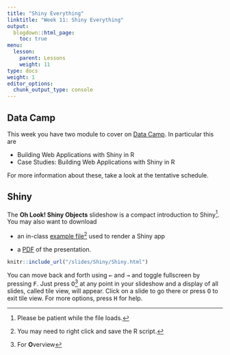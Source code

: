 ```yaml
---
title: "Shiny Everything"
linktitle: "Week 11: Shiny Everything"
output:
  blogdown::html_page:
    toc: true
menu:
  lesson:
    parent: Lessons
    weight: 11
type: docs
weight: 1
editor_options: 
  chunk_output_type: console
---
```


## Data Camp
This week you have two module to cover on [Data Camp](https://www.datacamp.com/){target="_blank"}. In particular this are

- Building Web Applications with Shiny in R
- Case Studies: Building Web Applications with Shiny in R 

For more information about these, take a look at the tentative schedule.

## Shiny

The **Oh Look! Shiny Objects** slideshow is a compact introduction to Shiny^[Please be patient while the file loads.]. You may also want to download

+ an in-class [example file](/data scripts/classthing.R){target="_blank"}^[You may need to right click and save the R script.] used to render a Shiny app 

+ a [PDF](/slides/Shiny/Shiny.pdf){target="_blank"} of the presentation. 

```r
knitr::include_url("/slides/Shiny/Shiny.html")
```

You can move back and forth using <kbd>←</kbd> and <kbd>→</kbd> and toggle fullscreen by pressing <kbd>F</kbd>. Just press <kbd>O</kbd>^[For **O**verview] at any point in your slideshow and a display of all slides, called tile view, will appear. Click on a slide to go there or press <kbd>O</kbd> to exit tile view. For more options, press <kbd>H</kbd> for help.

